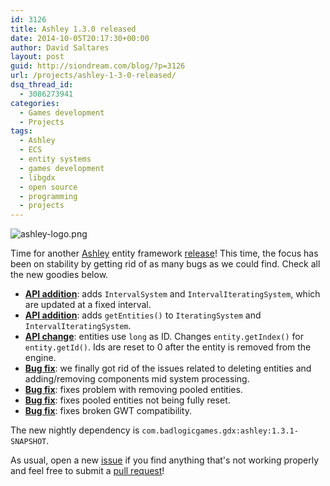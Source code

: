```yaml
---
id: 3126
title: Ashley 1.3.0 released
date: 2014-10-05T20:17:30+00:00
author: David Saltares
layout: post
guid: http://siondream.com/blog/?p=3126
url: /projects/ashley-1-3-0-released/
dsq_thread_id:
  - 3086273941
categories:
  - Games development
  - Projects
tags:
  - Ashley
  - ECS
  - entity systems
  - games development
  - libgdx
  - open source
  - programming
  - projects
---
```

![ashley-logo.png](/img/ashley/ashley-logo.png)

Time for another [Ashley](https://github.com/libgdx/ashley) entity framework [release](https://github.com/libgdx/ashley/releases/tag/ashley-1.3.0)! This time, the focus has been on stability by getting rid of as many bugs as we could find. Check all the new goodies below.

  * **[API addition](https://github.com/libgdx/ashley/commit/47bf907b15ad8ed4297a10eb6b6b311e1542dcb8)**: adds `IntervalSystem` and `IntervalIteratingSystem`, which are updated at a fixed interval.
  * **[API addition](https://github.com/libgdx/ashley/commit/f1ccdbea63a175f2a76c26b46661998b6a131c59)**: adds `getEntities()` to `IteratingSystem` and `IntervalIteratingSystem`.
  * **[API change](https://github.com/libgdx/ashley/commit/6f9d2b78c34f72d03e76d40c8d9704f1c763e59a)**: entities use `long` as ID. Changes `entity.getIndex()` for `entity.getId()`. Ids are reset to 0 after the entity is removed from the engine.
  * **[Bug fix](https://github.com/libgdx/ashley/commit/a2a63f4e42e09e3221331b2333e675b3a4ab6fe3)**: we finally got rid of the issues related to deleting entities and adding/removing components mid system processing.
  * **[Bug fix](https://github.com/libgdx/ashley/issues/64)**: fixes problem with removing pooled entities.
  * **[Bug fix](https://github.com/libgdx/ashley/pull/72)**: fixes pooled entities not being fully reset.
  * **[Bug fix](https://github.com/libgdx/ashley/commit/9a01938713946cad0c31d21ecb723443ccf6b2ff)**: fixes broken GWT compatibility.

The new nightly dependency is `com.badlogicgames.gdx:ashley:1.3.1-SNAPSHOT`.

As usual, open a new [issue](https://github.com/libgdx/ashley/issues) if you find anything that's not working properly and feel free to submit a [pull request](https://github.com/libgdx/ashley/pulls)!